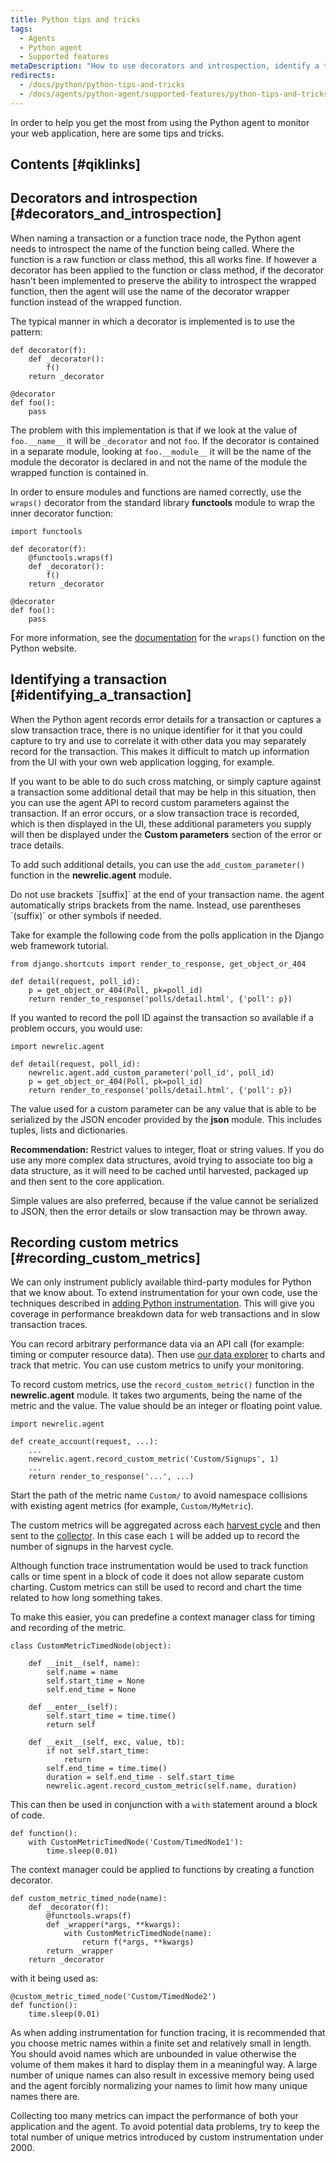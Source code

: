 ```yaml
---
title: Python tips and tricks
tags:
  - Agents
  - Python agent
  - Supported features
metaDescription: "How to use decorators and introspection, identify a transaction, or record custom metrics with the Python agent."
redirects:
  - /docs/python/python-tips-and-tricks
  - /docs/agents/python-agent/supported-features/python-tips-and-tricks
---
```


In order to help you get the most from using the Python agent to monitor your web application, here are some tips and tricks.

## Contents [#qiklinks]

## Decorators and introspection [#decorators_and_introspection]

When naming a transaction or a function trace node, the Python agent needs to introspect the name of the function being called. Where the function is a raw function or class method, this all works fine. If however a decorator has been applied to the function or class method, if the decorator hasn't been implemented to preserve the ability to introspect the wrapped function, then the agent will use the name of the decorator wrapper function instead of the wrapped function.

The typical manner in which a decorator is implemented is to use the pattern:

```
def decorator(f):
    def _decorator():
        f()
    return _decorator

@decorator
def foo():
    pass
```

The problem with this implementation is that if we look at the value of `foo.__name__` it will be `_decorator` and not `foo`. If the decorator is contained in a separate module, looking at `foo.__module__` it will be the name of the module the decorator is declared in and not the name of the module the wrapped function is contained in.

In order to ensure modules and functions are named correctly, use the `wraps()` decorator from the standard library **functools** module to wrap the inner decorator function:

```
import functools

def decorator(f):
    @functools.wraps(f)
    def _decorator():
        f()
    return _decorator

@decorator
def foo():
    pass
```

For more information, see the [documentation](http://docs.python.org/library/functools.html#functools.wraps) for the `wraps()` function on the Python website.

## Identifying a transaction [#identifying_a_transaction]

When the Python agent records error details for a transaction or captures a slow transaction trace, there is no unique identifier for it that you could capture to try and use to correlate it with other data you may separately record for the transaction. This makes it difficult to match up information from the UI with your own web application logging, for example.

If you want to be able to do such cross matching, or simply capture against a transaction some additional detail that may be help in this situation, then you can use the agent API to record custom parameters against the transaction. If an error occurs, or a slow transaction trace is recorded, which is then displayed in the UI, these additional parameters you supply will then be displayed under the **Custom parameters** section of the error or trace details.

To add such additional details, you can use the `add_custom_parameter()` function in the **newrelic.agent** module.

<Callout variant="important">
  Do not use brackets `[suffix]` at the end of your transaction name. the agent automatically strips brackets from the name. Instead, use parentheses `(suffix)` or other symbols if needed.
</Callout>

Take for example the following code from the polls application in the Django web framework tutorial.

```
from django.shortcuts import render_to_response, get_object_or_404

def detail(request, poll_id):
    p = get_object_or_404(Poll, pk=poll_id)
    return render_to_response('polls/detail.html', {'poll': p})
```

If you wanted to record the poll ID against the transaction so available if a problem occurs, you would use:

```
import newrelic.agent

def detail(request, poll_id):
    newrelic.agent.add_custom_parameter('poll_id', poll_id)
    p = get_object_or_404(Poll, pk=poll_id)
    return render_to_response('polls/detail.html', {'poll': p})
```

The value used for a custom parameter can be any value that is able to be serialized by the JSON encoder provided by the **json** module. This includes tuples, lists and dictionaries.

**Recommendation:** Restrict values to integer, float or string values. If you do use any more complex data structures, avoid trying to associate too big a data structure, as it will need to be cached until harvested, packaged up and then sent to the core application.

Simple values are also preferred, because if the value cannot be serialized to JSON, then the error details or slow transaction may be thrown away.

## Recording custom metrics [#recording_custom_metrics]

We can only instrument publicly available third-party modules for Python that we know about. To extend instrumentation for your own code, use the techniques described in [adding Python instrumentation](/docs/agents/python-agent/supported-features/python-custom-instrumentation). This will give you coverage in performance breakdown data for web transactions and in slow transaction traces.

You can record arbitrary performance data via an API call (for example: timing or computer resource data). Then use [our data explorer](/docs/query-your-data/explore-query-data/data-explorer/introduction-data-explorer) to charts and track that metric. You can use custom metrics to unify your monitoring.

To record custom metrics, use the `record_custom_metric()` function in the **newrelic.agent** module. It takes two arguments, being the name of the metric and the value. The value should be an integer or floating point value.

```
import newrelic.agent

def create_account(request, ...):
    ...
    newrelic.agent.record_custom_metric('Custom/Signups', 1)
    ...
    return render_to_response('...', ...)
```

Start the path of the metric name `Custom/` to avoid namespace collisions with existing agent metrics (for example, `Custom/MyMetric`).

The custom metrics will be aggregated across each [harvest cycle](/docs/accounts-partnerships/education/getting-started-new-relic/glossary#harvest-cycle) and then sent to the [collector](/docs/accounts-partnerships/education/getting-started-new-relic/glossary#collector). In this case each `1` will be added up to record the number of signups in the harvest cycle.

Although function trace instrumentation would be used to track function calls or time spent in a block of code it does not allow separate custom charting. Custom metrics can still be used to record and chart the time related to how long something takes.

To make this easier, you can predefine a context manager class for timing and recording of the metric.

```
class CustomMetricTimedNode(object):

    def __init__(self, name):
        self.name = name
        self.start_time = None
        self.end_time = None

    def __enter__(self):
        self.start_time = time.time()
        return self

    def __exit__(self, exc, value, tb):
        if not self.start_time:
            return
        self.end_time = time.time()
        duration = self.end_time - self.start_time
        newrelic.agent.record_custom_metric(self.name, duration)
```

This can then be used in conjunction with a `with` statement around a block of code.

```
def function():
    with CustomMetricTimedNode('Custom/TimedNode1'):
        time.sleep(0.01)
```

The context manager could be applied to functions by creating a function decorator.

```
def custom_metric_timed_node(name):
    def _decorator(f):
        @functools.wraps(f)
        def _wrapper(*args, **kwargs):
            with CustomMetricTimedNode(name):
                return f(*args, **kwargs)
        return _wrapper
    return _decorator
```

with it being used as:

```
@custom_metric_timed_node('Custom/TimedNode2')
def function():
    time.sleep(0.01)
```

As when adding instrumentation for function tracing, it is recommended that you choose metric names within a finite set and relatively small in length. You should avoid names which are unbounded in value otherwise the volume of them makes it hard to display them in a meaningful way. A large number of unique names can also result in excessive memory being used and the agent forcibly normalizing your names to limit how many unique names there are.

<Callout variant="caution">
  Collecting too many metrics can impact the performance of both your application and the agent. To avoid potential data problems, try to keep the total number of unique metrics introduced by custom instrumentation under 2000.
</Callout>
